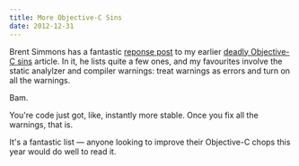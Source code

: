 ```yaml
---
title: More Objective-C Sins
date: 2012-12-31
---
```



Brent Simmons has a fantastic [reponse post](http://inessential.com/2012/12/31/coders_in_the_hands_of_an_angry_god) to my earlier [deadly Objective-C sins](/blog/seven-deadly-sins-of-modern-objective-c) article. In it, he lists quite a few ones, and my favourites involve the static analylzer and compiler warnings: treat warnings as errors and turn on all the warnings.

Bam.

You're code just got, like, instantly more stable. Once you fix all the warnings, that is.

It's a fantastic list — anyone looking to improve their Objective-C chops this year would do well to read it.


  